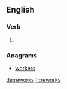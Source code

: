 ==English==

===Verb===
{{head|en}}

# {{en-third-person singular of|rework}}

===Anagrams===
* [[workers#English|workers]]

[[de:reworks]]
[[fr:reworks]]